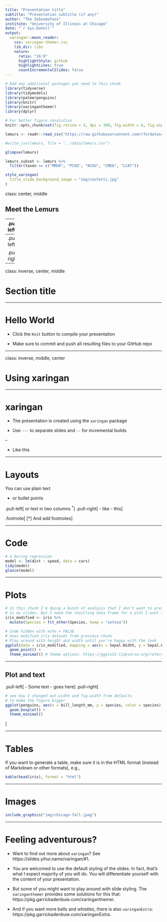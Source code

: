 ```yaml
---
title: "Presentation title"
subtitle: "Presentation subtitle (if any)"
author: "The Zoboomafoos"
institute: "University of Illinois at Chicago"
date: "`r Sys.Date()`"
output:
  xaringan::moon_reader:
    css: xaringan-themer.css
    lib_dir: libs
    nature:
      ratio: "16:9"
      highlightStyle: github
      highlightLines: true
      countIncrementalSlides: false
---
```


```r
# Add any additional packages you need to this chunk
library(tidyverse)
library(tidymodels)
library(palmerpenguins)
library(knitr)
library(xaringanthemer)
library(dplyr)
```

```r
# For better figure resolution
knitr::opts_chunk$set(fig.retina = 3, dpi = 300, fig.width = 6, fig.asp = 0.618, out.width = "80%")
```

```r

lemurs <- readr::read_csv('https://raw.githubusercontent.com/rfordatascience/tidytuesday/master/data/2021/2021-08-24/lemur_data.csv')

#write_csv(lemurs, file = "../data/lemurs.csv")

glimpse(lemurs)

lemurs_subset <- lemurs %>% 
  filter(taxon == c("MMUR", "PCOQ", "NCOU", "CMED", "LCAT"))
```

```r
style_xaringan(
  title_slide_background_image = "img/confetti.jpg"
)
```

class: center, middle

## Meet the Lemurs

---
.pull-left[
```r
include_graphics("img/PCOQ.jpg")
```
]

.pull-right[
```r
include_graphics("img/MMUR.jpg")
```
]


```r
include_graphics("img/NCOU.jpg")
```

---
.pull-left[
```r
include_graphics("img/CMED.jpg")
```
]

.pull-right[
```r
include_graphics("img/LCAT.png")
```
]
---

class: inverse, center, middle

# Section title

---

# Hello World

- Click the `Knit` button to compile your presentation

- Make sure to commit and push all resulting files to your GitHub repo

---

class: inverse, middle, center

# Using xaringan

---

# xaringan

- The presentation is created using the `xaringan` package

- Use `---` to separate slides and `--` for incremental builds

--

- Like this

---

# Layouts

You can use plain text

- or bullet points

.pull-left[
or text in two columns $^*$
]
.pull-right[
- like
- this
]

.footnote[
[*] And add footnotes
]

---

# Code

```r
# a boring regression
model <- lm(dist ~ speed, data = cars)
tidy(model)
glance(model)
```

---

# Plots

```r
# In this chunk I'm doing a bunch of analysis that I don't want to present 
# in my slides. But I need the resulting data frame for a plot I want to present.
iris_modified <- iris %>%
  mutate(Species = fct_other(Species, keep = "setosa"))
```

```r
# Code hidden with echo = FALSE
# Uses modified iris dataset from previous chunk
# Play around with height and width until you're happy with the look
ggplot(data = iris_modified, mapping = aes(x = Sepal.Width, y = Sepal.Length, color = Species)) +
  geom_point() + 
  theme_minimal() # theme options: https://ggplot2.tidyverse.org/reference/ggtheme.html
```

---

## Plot and text

.pull-left[
- Some text
- goes here
]
.pull-right[
```r
# see how I changed out.width and fig.width from defaults
# to make the figure bigger
ggplot(penguins, aes(x = bill_length_mm, y = species, color = species)) +
  geom_boxplot() +
  theme_minimal()
```
]

---

# Tables

If you want to generate a table, make sure it is in the HTML format (instead of Markdown or other formats), e.g.,

```r
kable(head(iris), format = "html")
```

---

# Images

```r
include_graphics("img/chicago-fall.jpeg")
```


---

# Feeling adventurous?

- Want to find out more about `xaringan`? See https://slides.yihui.name/xaringan/#1.

- You are welcomed to use the default styling of the slides. In fact, that's what I expect majority of you will do. You will differentiate yourself with the content of your presentation.

- But some of you might want to play around with slide styling. The 
`xaringanthemer` provides some solutions for this that: https://pkg.garrickadenbuie.com/xaringanthemer.

- And if you want more bells and whistles, there is also `xaringanExtra`: https://pkg.garrickadenbuie.com/xaringanExtra.
